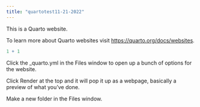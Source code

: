 ```yaml
---
title: "quartotest11-21-2022"
---
```


This is a Quarto website.

To learn more about Quarto websites visit <https://quarto.org/docs/websites>.

```r
1 + 1
```

Click the \_quarto.yml in the Files window to open up a bunch of options for the website.

Click Render at the top and it will pop it up as a webpage, basically a preview of what you've done.

Make a new folder in the Files window.
